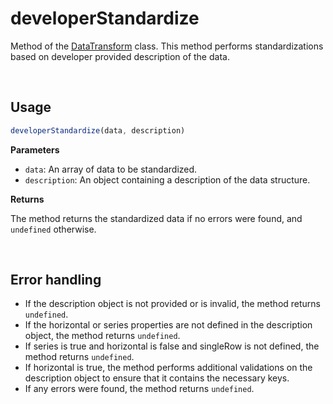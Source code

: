 
<Meta
  title="Helpers/DataTransform/developerStandardize"
/>

# developerStandardize
Method of the [DataTransform](./?path=/docs/helpers-datatransform-datatransform-class--docs) class. This method performs standardizations based on developer provided description of the data.

&nbsp;
## Usage
```js
developerStandardize(data, description)
```

**Parameters**

- `data`: An array of data to be standardized.
- `description`: An object containing a description of the data structure.

**Returns**

The method returns the standardized data if no errors were found, and `undefined` otherwise.

&nbsp;
## Error handling
- If the description object is not provided or is invalid, the method returns `undefined`.
- If the horizontal or series properties are not defined in the description object, the method returns `undefined`.
- If series is true and horizontal is false and singleRow is not defined, the method returns `undefined`.
- If horizontal is true, the method performs additional validations on the description object to ensure that it contains the necessary keys.
- If any errors were found, the method returns `undefined`.

